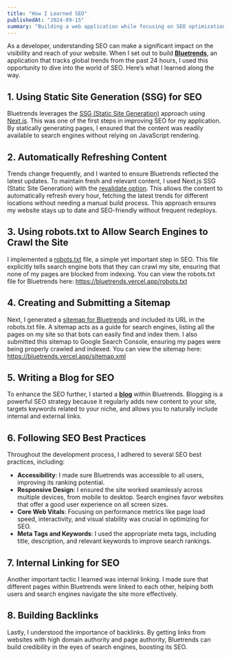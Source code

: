 ```yaml
---
title: "How I Learned SEO"
publishedAt: "2024-09-15"
summary: "Building a web application while focusing on SEO optimization using Next.js Static Site Generation (SSG). The process includes setting up automatic content updates with revalidation, creating sitemaps, improving site accessibility, ensuring mobile responsiveness, and implementing internal links and backlinks to enhance search engine visibility."
---
```


As a developer, understanding SEO can make a significant impact on the visibility and reach of your website. When I set out to build [**Bluetrends**](https://bluetrends.vercel.app/), an application that tracks global trends from the past 24 hours, I used this opportunity to dive into the world of SEO. Here’s what I learned along the way.


## 1. Using Static Site Generation (SSG) for SEO

Bluetrends leverages the [SSG (Static Site Generation)](https://nextjs.org/docs/pages/building-your-application/rendering/static-site-generation) approach using [Next.js](https://nextjs.org/). This was one of the first steps in improving SEO for my application. By statically generating pages, I ensured that the content was readily available to search engines without relying on JavaScript rendering.

## 2. Automatically Refreshing Content

Trends change frequently, and I wanted to ensure Bluetrends reflected the latest updates. To maintain fresh and relevant content, I used Next.js SSG (Static Site Generation) with the [revalidate option](https://nextjs.org/docs/pages/building-your-application/data-fetching/incremental-static-regeneration). This allows the content to automatically refresh every hour, fetching the latest trends for different locations without needing a manual build process. This approach ensures my website stays up to date and SEO-friendly without frequent redeploys.

## 3. Using robots.txt to Allow Search Engines to Crawl the Site

I implemented a [robots.txt](https://bluetrends.vercel.app/robots.txt) file, a simple yet important step in SEO. This file explicitly tells search engine bots that they can crawl my site, ensuring that none of my pages are blocked from indexing. You can view the robots.txt file for Bluetrends here:
https://bluetrends.vercel.app/robots.txt

## 4. Creating and Submitting a Sitemap

Next, I generated a [sitemap for Bluetrends](https://bluetrends.vercel.app/sitemap.xml) and included its URL in the robots.txt file. A sitemap acts as a guide for search engines, listing all the pages on my site so that bots can easily find and index them. I also submitted this sitemap to Google Search Console, ensuring my pages were being properly crawled and indexed. You can view the sitemap here:
https://bluetrends.vercel.app/sitemap.xml

## 5. Writing a Blog for SEO

To enhance the SEO further, I started a [**blog**](https://bluetrends.vercel.app/blog) within Bluetrends. Blogging is a powerful SEO strategy because it regularly adds new content to your site, targets keywords related to your niche, and allows you to naturally include internal and external links.

## 6. Following SEO Best Practices

Throughout the development process, I adhered to several SEO best practices, including:

  - **Accessibility**: I made sure Bluetrends was accessible to all users, improving its ranking potential.
  - **Responsive Design**: I ensured the site worked seamlessly across multiple devices, from mobile to desktop. Search engines favor websites that offer a good user experience on all screen sizes.
  - **Core Web Vitals**: Focusing on performance metrics like page load speed, interactivity, and visual stability was crucial in optimizing for SEO.
  - **Meta Tags and Keywords**: I used the appropriate meta tags, including title, description, and relevant keywords to improve search rankings.

## 7. Internal Linking for SEO

Another important tactic I learned was internal linking. I made sure that different pages within Bluetrends were linked to each other, helping both users and search engines navigate the site more effectively.

## 8. Building Backlinks

Lastly, I understood the importance of backlinks. By getting links from websites with high domain authority and page authority, Bluetrends can build credibility in the eyes of search engines, boosting its SEO.
